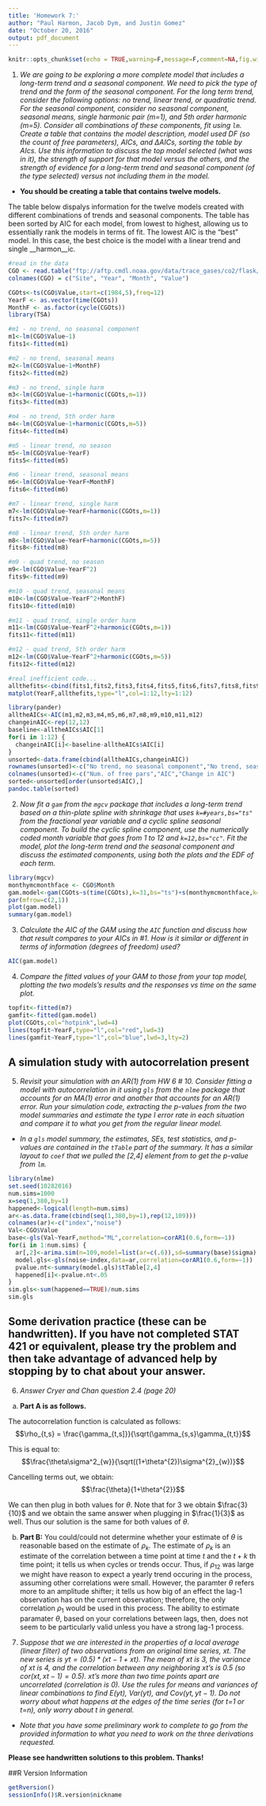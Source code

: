 ```yaml
---
title: 'Homework 7:'
author: "Paul Harmon, Jacob Dym, and Justin Gomez"
date: "October 20, 2016"
output: pdf_document
---
```


```r
knitr::opts_chunk$set(echo = TRUE,warning=F,message=F,comment=NA,fig.width=6,fig.height=4)
```

1) _We are going to be exploring a more complete model that includes a long-term trend and a seasonal component. We need to pick the type of trend and the form of the seasonal component. For the long term trend, consider the following options: no trend, linear trend, or quadratic trend. For the seasonal component, consider no seasonal component, seasonal means, single harmonic pair (m=1), and 5th order harmonic (m=5). Consider all combinations of these components, fit using `lm`.  Create a table that contains the model description, model used DF (so the count of free parameters), AICs, and $\Delta$AICs, sorting the table by AIcs. Use this information to discuss the top model selected (what was in it), the strength of support for that model versus the others, and the strength of evidence for a long-term trend and seasonal component (of the type selected) versus not including them in the model._ 

  - __You should be creating a table that contains twelve models.__

The table below dispalys information for the twelve models created with different combinations of trends and seasonal components. The table has been sorted by AIC for each model, from lowest to highest, allowing us to essentially rank the models in terms of fit. The lowest AIC is the "best" model. In this case, the best choice is the model with a linear trend and single __harmon__ic.

```r
#read in the data
CGO <- read.table("ftp://aftp.cmdl.noaa.gov/data/trace_gases/co2/flask/surface/co2_cgo_surface-flask_1_ccgg_month.txt",header=T)
colnames(CGO) = c("Site", "Year", "Month", "Value")

CGOts<-ts(CGO$Value,start=c(1984,5),freq=12)
YearF <- as.vector(time(CGOts))
MonthF <- as.factor(cycle(CGOts))
library(TSA)

#m1 - no trend, no seasonal component
m1<-lm(CGO$Value~1)
fits1<-fitted(m1)

#m2 - no trend, seasonal means
m2<-lm(CGO$Value~1+MonthF)
fits2<-fitted(m2)

#m3 - no trend, single harm
m3<-lm(CGO$Value~1+harmonic(CGOts,m=1))
fits3<-fitted(m3)

#m4 - no trend, 5th order harm
m4<-lm(CGO$Value~1+harmonic(CGOts,m=5))
fits4<-fitted(m4)

#m5 - linear trend, no season
m5<-lm(CGO$Value~YearF)
fits5<-fitted(m5)

#m6 - linear trend, seasonal means
m6<-lm(CGO$Value~YearF+MonthF)
fits6<-fitted(m6)

#m7 - linear trend, single harm
m7<-lm(CGO$Value~YearF+harmonic(CGOts,m=1))
fits7<-fitted(m7)

#m8 - linear trend, 5th order harm
m8<-lm(CGO$Value~YearF+harmonic(CGOts,m=5))
fits8<-fitted(m8)

#m9 - quad trend, no season
m9<-lm(CGO$Value~YearF^2)
fits9<-fitted(m9)

#m10 - quad trend, seasonal means
m10<-lm(CGO$Value~YearF^2+MonthF)
fits10<-fitted(m10)

#m11 - quad trend, single order harm
m11<-lm(CGO$Value~YearF^2+harmonic(CGOts,m=1))
fits11<-fitted(m11)

#m12 - quad trend, 5th order harm
m12<-lm(CGO$Value~YearF^2+harmonic(CGOts,m=5))
fits12<-fitted(m12)

#real inefficient code...
allthefits<-cbind(fits1,fits2,fits3,fits4,fits5,fits6,fits7,fits8,fits9,fits10,fits11,fits12)
matplot(YearF,allthefits,type="l",col=1:12,lty=1:12)
```


```r
library(pander)
alltheAICs<-AIC(m1,m2,m3,m4,m5,m6,m7,m8,m9,m10,m11,m12)
changeinAIC<-rep(12,12)
baseline<-alltheAICs$AIC[1]
for(i in 1:12) {
  changeinAIC[i]<-baseline-alltheAICs$AIC[i]
}
unsorted<-data.frame(cbind(alltheAICs,changeinAIC))
rownames(unsorted)<-c("No trend, no seasonal component","No trend, seasonal means","No trend, single harmonic","No trend, 5th order harmonic","Linear trend, no seasonal component","Linear trend, seasonl means","Linear trend, single harmonic","Linear trend, 5th order trend","Quad trend, no seasonal component","Quad trend, seasonal means","Quad trend, single harmonic","Quad trend, 5th order harmonic")
colnames(unsorted)<-c("Num. of free pars","AIC","Change in AIC")
sorted<-unsorted[order(unsorted$AIC),]
pandoc.table(sorted)
```
  

2) _Now fit a `gam` from the `mgcv` package that includes a long-term trend based on a thin-plate spline with shrinkage that uses `k=#years,bs="ts"` from the fractional year variable and a cyclic spline seasonal component. To build the cyclic spline component, use the numerically coded month variable that goes from 1 to 12 and `k=12,bs="cc"`. Fit the model, plot the long-term trend and the seasonal component and discuss the estimated components, using both the plots and the EDF of each term._
```r
library(mgcv)
monthymcmonthface <- CGO$Month
gam.model<-gam(CGOts~s(time(CGOts),k=31,bs="ts")+s(monthymcmonthface,k=12,bs="cc"))
par(mfrow=c(2,1))
plot(gam.model)
summary(gam.model)
```


3) _Calculate the AIC of the GAM using the `AIC` function and discuss how that result compares to your AICs in #1. How is it similar or different in terms of information (degrees of freedom) used?_
```r
AIC(gam.model)
```


4) _Compare the fitted values of your GAM to those from your top model, plotting the two models's results and the responses vs time on the same plot._
```r
topfit<-fitted(m7)
gamfit<-fitted(gam.model)
plot(CGOts,col="hotpink",lwd=4)
lines(topfit~YearF,type="l",col="red",lwd=3)
lines(gamfit~YearF,type="l",col="blue",lwd=3,lty=2)
```

## A simulation study with autocorrelation present

5) _Revisit your simulation with an AR(1) from HW 6 \# 10. Consider fitting a model with autocorrelation in it using `gls` from the `nlme` package that accounts for an MA(1) error and another that accounts for an AR(1) error. Run your simulation code, extracting the p-values from the two model summaries and estimate the type I error rate in each situation and compare it to what you get from the regular linear model._ 

- _In a `gls` model summary, the estimates, SEs, test statistics, and p-values are contained in the `tTable` part of the summary. It has a similar layout to `coef` that we pulled the [2,4] element from to get the p-value from `lm`._

```r
library(nlme)
set.seed(10282016)
num.sims=1000
x=seq(1,380,by=1)
happened<-logical(length=num.sims)
ar<-as.data.frame(cbind(seq(1,380,by=1),rep(12,109)))
colnames(ar)<-c("index","noise")
Val<-CGO$Value
base<-gls(Val~YearF,method="ML",correlation=corAR1(0.6,form=~1))
for(i in 1:num.sims) {
  ar[,2]<-arima.sim(n=109,model=list(ar=c(.6)),sd=summary(base)$sigma)
  model.gls<-gls(noise~index,data=ar,correlation=corAR1(0.6,form=~1))
  pvalue.nt<-summary(model.gls)$tTable[2,4]
  happened[i]<-pvalue.nt<.05
}
sim.gls<-sum(happened==TRUE)/num.sims
sim.gls
```

## Some derivation practice (these can be handwritten). If you have not completed STAT 421 or equivalent, please try the problem and then take advantage of advanced help by stopping by to chat about your answer. 

6) _Answer Cryer and Chan question 2.4 (page 20)_


a. __Part A is as follows.__ 

The autocorrelation function is calculated as follows:
$$\rho_{t,s} = \frac{\gamma_{t,s]}}{\sqrt(\gamma_{s,s}\gamma_{t,t}}$$ 

This is equal to:
$$\frac{\theta\sigma^2_{w}}{\sqrt((1+\theta^{2})\sigma^{2}_{w})}$$

Cancelling terms out, we obtain:
$$\frac{\theta}{1+\theta^{2}}$$ 

We can then plug in both values for $\theta$. Note that for $3$ we obtain $\frac{3}{10}$ and we obtain the same answer when plugging in $\frac{1}{3}$ as well. Thus our solution is the same for both values of $\theta$. 

b) __Part B:__ You could/could not determine whether your estimate of $\theta$ is reasonable based on the estimate of $\rho_{k}$. The estimate of $\rho_{k}$ is an estimate of the correlation between a time point at time $t$ and the $t+k$ th time point; it tells us when cycles or trends occur. Thus, if $\rho_{12}$ was large we might have reason to expect a yearly trend occuring in the process, assuming other correlations were small. However, the paramter $\theta$ refers more to an amplitude shifter; it tells us how big of an effect the lag-1 observation has on the current observation; therefore, the only correlation $\rho_{1}$ would be used in this process. The ability to estimate paramater $\theta$, based on your correlations between lags, then, does not seem to be particularly valid unless you have a strong lag-1 process. 


7) _Suppose that we are interested in the properties of a local average (linear filter) of two observations from an original time series, $xt$. The new series is $yt=(0.5)*(x{t-1}+xt)$. The mean of $xt$ is 3, the variance of $xt$ is 4, and the correlation between any neighboring $xt$'s is 0.5 (so $cor(xt, x{t-1})=0.5$). $xt$'s more than two time points apart are uncorrelated (correlation is 0). Use the rules for means and variances of linear combinations to find $E(yt)$, $Var(yt)$, and $Cov(yt,y{t-1})$. Do not worry about what happens at the edges of the time series (for t=1 or t=n), only worry about $t$ in general._

  - _Note that you have some preliminary work to complete to go from the provided information to what you need to work on the three derivations requested._
  
__Please see handwritten solutions to this problem. Thanks!__  

##R Version Information
```r
getRversion()
sessionInfo()$R.version$nickname
```


